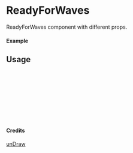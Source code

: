 
<Meta of={ReadyForWaves} title="unDraw/ReadyForWaves" />

# ReadyForWaves

ReadyForWaves component with different props.

#### Example

<Canvas of={ReadyForWaves.Primary} />

## Usage

```ts
import { ReadyForWaves } from "yadl-ui";

const Example = () => {
  return (
      <ReadyForWaves />
  );
};

export default Example;
```

#### Credits
[unDraw](https://undraw.co/illustrations)
